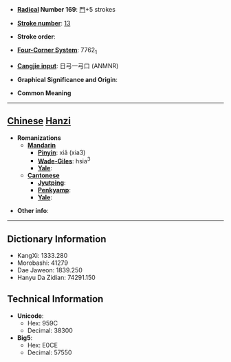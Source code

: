 * '''[[Wiktionary:Chinese radical index| Radical]] Number 169''': [[Wiktionary:Chinese radical index 門|門]]+5 strokes

* '''[[Wiktionary:Chinese total strokes index|Stroke number]]''': [[Wiktionary:Chinese total strokes index 13|13]]

* '''Stroke order''': 

* '''[[Wiktionary:Chinese four corner index|Four-Corner System]]''': 7762<sub>1</sub>

* '''[[Wiktionary:Chinese Cangjie index|Cangjie input]]''': 日弓一弓口 (ANMNR)

* '''Graphical Significance and Origin''': 

* '''Common Meaning'''

----

== [[Chinese]] [[Hanzi]] ==

* '''Romanizations'''
** '''[[Mandarin]]'''
*** '''[[Pinyin]]''': xiǎ (xia3)
*** '''[[Wade-Giles]]''': hsia<sup>3</sup>
*** '''[[Yale]]''': 
** '''[[Cantonese]]'''
*** '''[[Jyutping]]''':
*** '''[[Penkyamp]]''': 
*** '''[[Yale]]''': 

* '''Other info''': 

----

== Dictionary Information ==

* KangXi: 1333.280
* Morobashi: 41279
* Dae Jaweon: 1839.250
* Hanyu Da Zidian: 74291.150

== Technical Information ==

* '''Unicode''':
** Hex: 959C
** Decimal: 38300
* '''Big5''':
** Hex: E0CE
** Decimal: 57550